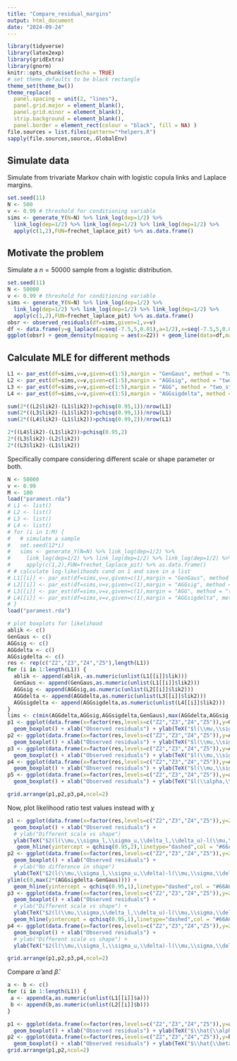```yaml
---
title: "Compare_residual_margins"
output: html_document
date: "2024-09-24"
---
```


```r
library(tidyverse)
library(latex2exp)
library(gridExtra)
library(gnorm)
knitr::opts_chunk$set(echo = TRUE)
# set theme defaults to be black rectangle
theme_set(theme_bw())
theme_replace(
  panel.spacing = unit(2, "lines"),
  panel.grid.major = element_blank(),
  panel.grid.minor = element_blank(),
  strip.background = element_blank(),
  panel.border = element_rect(colour = "black", fill = NA) )
file.sources = list.files(pattern="*helpers.R")
sapply(file.sources,source,.GlobalEnv)
```

## Simulate data

Simulate from trivariate Markov chain with logistic copula links and Laplace margins.

```r
set.seed(11)
N <- 500
v <- 0.99 # threshold for conditioning variable
sims <- generate_Y(N=N) %>% link_log(dep=1/2) %>%
  link_log(dep=1/2) %>% link_log(dep=1/2) %>% link_log(dep=1/2) %>%
  apply(c(1,2),FUN=frechet_laplace_pit) %>% as.data.frame()
```

## Motivate the problem

Simulate a $n=50000$ sample from a logistic distribution.

```r
set.seed(11)
N <- 50000
v <- 0.99 # threshold for conditioning variable
sims <- generate_Y(N=N) %>% link_log(dep=1/2) %>%
  link_log(dep=1/2) %>% link_log(dep=1/2) %>% link_log(dep=1/2) %>%
  apply(c(1,2),FUN=frechet_laplace_pit) %>% as.data.frame()
obsr <- observed_residuals(df=sims,given=1,v=v)
df <- data.frame(y=g_laplace(z=seq(-7.5,5,0.01),a=1/2),x=seq(-7.5,5,0.01))
ggplot(obsr) + geom_density(mapping = aes(x=Z2)) + geom_line(data=df,mapping = aes(x=x,y=y),col="#C11432") + xlab(TeX("$Z_2$")) + ylab("Residual density function")
```

## Calculate MLE for different methods

```r
L1 <- par_est(df=sims,v=v,given=c(1:5),margin = "GenGaus", method = "two_step")
L2 <- par_est(df=sims,v=v,given=c(1:5),margin = "AGGsig", method = "two_step")
L3 <- par_est(df=sims,v=v,given=c(1:5),margin = "AGG", method = "two_step")
L4 <- par_est(df=sims,v=v,given=c(1:5),margin = "AGGsigdelta", method = "two_step")

sum(2*((L2$lik2)-(L1$lik2))>pchisq(0.95,1))/nrow(L1)
sum(2*((L3$lik2)-(L1$lik2))>pchisq(0.99,1))/nrow(L1)
sum(2*((L4$lik2)-(L1$lik2))>pchisq(0.99,2))/nrow(L1)

2*((L4$lik2)-(L1$lik2))>pchisq(0.95,2)
2*((L3$lik2)-(L2$lik2))
2*((L3$lik2)-(L1$lik2))

```

Specifically compare considering different scale or shape parameter or both.
```r
N <- 50000
v <- 0.99
M <- 100
load("paramest.rda")
# L1 <- list()
# L2 <- list()
# L3 <- list()
# L4 <- list()
# for (i in 1:M) {
#   # simulate a sample
#   set.seed(12*i)
#   sims <- generate_Y(N=N) %>% link_log(dep=1/2) %>%
#     link_log(dep=1/2) %>% link_log(dep=1/2) %>% link_log(dep=1/2) %>%
#     apply(c(1,2),FUN=frechet_laplace_pit) %>% as.data.frame()
# # calculate log-likelihoods cond on 1 and save in a list
# L1[[i]] <- par_est(df=sims,v=v,given=c(1),margin = "GenGaus", method = "two_step")
# L2[[i]] <- par_est(df=sims,v=v,given=c(1),margin = "AGGsig", method = "two_step")
# L3[[i]] <- par_est(df=sims,v=v,given=c(1),margin = "AGG", method = "two_step")
# L4[[i]] <- par_est(df=sims,v=v,given=c(1),margin = "AGGsigdelta", method = "two_step")
# }
load("paramest.rda")

# plot boxplots for likelihood
ablik <- c()
GenGaus <- c()
AGGsig <- c()
AGGdelta <- c()
AGGsigdelta <- c()
res <- rep(c("Z2","Z3","Z4","Z5"),length(L1))
for (i in 1:length(L1)) {
  ablik <- append(ablik,-as.numeric(unlist(L1[[i]]$lik)))
  GenGaus <- append(GenGaus,as.numeric(unlist(L1[[i]]$lik2)))
  AGGsig <- append(AGGsig,as.numeric(unlist(L2[[i]]$lik2)))  
  AGGdelta <- append(AGGdelta,as.numeric(unlist(L3[[i]]$lik2)))
  AGGsigdelta <- append(AGGsigdelta,as.numeric(unlist(L4[[i]]$lik2)))
}
lims <- c(min(AGGdelta,AGGsig,AGGsigdelta,GenGaus),max(AGGdelta,AGGsig,AGGsigdelta,GenGaus))
p1 <- ggplot(data.frame(x=factor(res,levels=c("Z2","Z3","Z4","Z5")),y=GenGaus),aes(x=x,y=y))+
  geom_boxplot() + xlab("Observed residuals") + ylab(TeX("$l(\\mu,\\sigma,\\delta)$"))+ ylim(lims)
p2 <- ggplot(data.frame(x=factor(res,levels=c("Z2","Z3","Z4","Z5")),y=AGGsig),aes(x=x,y=y))+
  geom_boxplot() + xlab("Observed residuals") + ylab(TeX("$l(\\mu,\\sigma_l,\\sigma_u,\\delta)$")) + ylim(lims)
p3 <- ggplot(data.frame(x=factor(res,levels=c("Z2","Z3","Z4","Z5")),y=AGGdelta),aes(x=x,y=y))+
  geom_boxplot() + xlab("Observed residuals") + ylab(TeX("$l(\\mu,\\sigma,\\delta_l,\\delta_u)$"))+ ylim(lims)
p4 <- ggplot(data.frame(x=factor(res,levels=c("Z2","Z3","Z4","Z5")),y=AGGsigdelta),aes(x=x,y=y))+
  geom_boxplot() + xlab("Observed residuals") + ylab(TeX("$l(\\mu,\\sigma_l,\\sigma_u,\\delta_l,\\delta_u)$")) + ylim(lims)
p5 <- ggplot(data.frame(x=factor(res,levels=c("Z2","Z3","Z4","Z5")),y=ablik),aes(x=x,y=y))+
  geom_boxplot() + xlab("Observed residuals") + ylab(TeX("$l(\\alpha,\\beta,\\mu,\\sigma)$"))+ ylim(c(min(ablik,lims[1]),max(ablik,lims[2])))

grid.arrange(p1,p2,p3,p4,ncol=2)
```

Now, plot likelihood ratio test values instead with $\chi$

```r
p1 <- ggplot(data.frame(x=factor(res,levels=c("Z2","Z3","Z4","Z5")),y=2*(AGGsigdelta-GenGaus)),aes(x=x,y=y))+
  geom_boxplot() + xlab("Observed residuals") +
  # ylab("Different scale vs shape")
  ylab(TeX("$2(l(\\mu,\\sigma_l,\\sigma_u,\\delta_l,\\delta_u)-l(\\mu,\\sigma,\\delta))$")) + ylim(c(0,max(2*(AGGsigdelta-GenGaus)))) +
   geom_hline(yintercept = qchisq(0.95,2),linetype="dashed",col = "#66A64F") +  geom_hline(yintercept = qchisq(0.99,2),linetype="dashed", col= "#FDD10A")
p2 <- ggplot(data.frame(x=factor(res,levels=c("Z2","Z3","Z4","Z5")),y=2*(AGGsig-GenGaus)),aes(x=x,y=y))+
  geom_boxplot() + xlab("Observed residuals") +
  # ylab("No difference in shape")
  ylab(TeX("$2(l(\\mu,\\sigma_l,\\sigma_u,\\delta)-l(\\mu,\\sigma,\\delta))$")) +
ylim(c(0,max(2*(AGGsigdelta-GenGaus)))) +
  geom_hline(yintercept = qchisq(0.95,1),linetype="dashed",col = "#66A64F") +  geom_hline(yintercept = qchisq(0.99,1),linetype="dashed", col= "#FDD10A")
p3 <- ggplot(data.frame(x=factor(res,levels=c("Z2","Z3","Z4","Z5")),y=2*(AGGdelta-GenGaus)),aes(x=x,y=y))+
  geom_boxplot() + xlab("Observed residuals") +
  # ylab("Different scale vs shape") +
  ylab(TeX("$2(l(\\mu,\\sigma,\\delta_l,\\delta_u)-l(\\mu,\\sigma,\\delta))$")) + ylim(c(0,max(2*(AGGsigdelta-GenGaus)))) +
  geom_hline(yintercept = qchisq(0.95,1),linetype="dashed",col = "#66A64F") +  geom_hline(yintercept = qchisq(0.99,1),linetype="dashed", col= "#FDD10A")
p4 <- ggplot(data.frame(x=factor(res,levels=c("Z2","Z3","Z4","Z5")),y=2*(AGGsig-AGGdelta)),aes(x=x,y=y))+
  geom_boxplot() + xlab("Observed residuals") +
  # ylab("Different scale vs shape") +
  ylab(TeX("$2(l(\\mu,\\sigma_l,\\sigma_u,\\delta)-l(\\mu,\\sigma,\\delta_l,\\delta_u))$")) 

grid.arrange(p1,p2,p3,p4,ncol=2)
```

Compare $\hat{\alpha}$ and $\hat{\beta}$.

```r
a <- b <- c()
for (i in 1:length(L1)) {
 a <- append(a,as.numeric(unlist(L1[[i]]$a)))
 b <- append(b,as.numeric(unlist(L2[[i]]$b)))  
}

p1 <- ggplot(data.frame(x=factor(res,levels=c("Z2","Z3","Z4","Z5")),y=a),aes(x=x,y=y))+
  geom_boxplot() + xlab("Observed residuals") + ylab(TeX("$\\hat{\\alpha}$"))
p2 <- ggplot(data.frame(x=factor(res,levels=c("Z2","Z3","Z4","Z5")),y=b),aes(x=x,y=y))+
  geom_boxplot() + xlab("Observed residuals") + ylab(TeX("$\\hat{\\beta}$")) 
grid.arrange(p1,p2,ncol=2)
```

